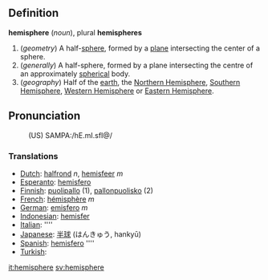 ==Definition==

<b>hemisphere</b> (<i>noun</i>), plural <b>hemispheres</b>
# (<i>geometry</i>) A half-[[sphere]], formed by a [[plane]] intersecting the center of a sphere.
# (<i>generally</i>) A half-sphere, formed by a plane intersecting the centre of an approximately [[spherical]] body.
# (<i>geography</i>) Half of the [[earth]], the [[Northern Hemisphere]], [[Southern Hemisphere]], [[Western Hemisphere]] or [[Eastern Hemisphere]].

==Pronunciation==
:(US) SAMPA:/hE.mI.sfI@/

===Translations===

*[[Dutch]]: [[halfrond]] ''n'', [[hemisfeer]] ''m''
*[[Esperanto]]: [[hemisfero]]
*[[Finnish]]: [[puolipallo]] (1), [[pallonpuolisko]] (2)
*[[French]]: [[hémisphère]] ''m''
*[[German]]: [[emisfero]] ''m''
*[[Indonesian]]: [[hemisfer]]
*[[Italian]]: [[]] ''''
*[[Japanese]]: [[半球]] (はんきゅう, hankyū)
*[[Spanish]]: [[hemisfero]] ''''
*[[Turkish]]: [[]]

[[it:hemisphere]]
[[sv:hemisphere]]